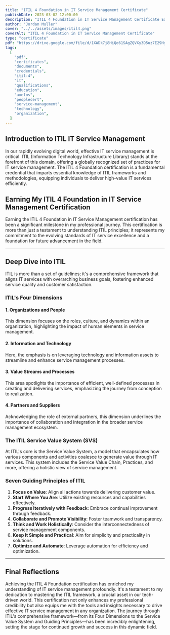 ```yaml
---
title: "ITIL 4 Foundation in IT Service Management Certificate"
publishDate: 2023-03-02 12:00:00
description: "ITIL 4 Foundation in IT Service Management Certificate Earned from Axelos/PeopleCert in March 2023"
author: "Jordan Muller"
cover: "../../assets/images/itil4.png"
coverAlt: "ITIL 4 Foundation in IT Service Management Certificate"
type: "certificate"
pdf: "https://drive.google.com/file/d/1XWDk7j8HiQo61SAgZQVXy3D5uz7E29Hy/view?usp=sharing"
tags:
  [
    "pdf",
    "certificates",
    "documents",
    "credentials",
    "itil-4",
    "it",
    "qualifications",
    "education",
    "axelos",
    "peoplecert",
    "service-management",
    "technology",
    "organization",
  ]
---
```


## Introduction to ITIL IT Service Management

In our rapidly evolving digital world, effective IT service management is critical. ITIL (Information Technology Infrastructure Library) stands at the forefront of this domain, offering a globally recognized set of practices for IT service management. The ITIL 4 Foundation certification is a fundamental credential that imparts essential knowledge of ITIL frameworks and methodologies, equipping individuals to deliver high-value IT services efficiently.

## Earning My ITIL 4 Foundation in IT Service Management Certification

Earning the ITIL 4 Foundation in IT Service Management certification has been a significant milestone in my professional journey. This certification is more than just a testament to understanding ITIL principles; it represents my commitment to the evolving standards of IT service excellence and a foundation for future advancement in the field.

---

## Deep Dive into ITIL

ITIL is more than a set of guidelines; it's a comprehensive framework that aligns IT services with overarching business goals, fostering enhanced service quality and customer satisfaction.

### ITIL's Four Dimensions

#### 1. Organizations and People

This dimension focuses on the roles, culture, and dynamics within an organization, highlighting the impact of human elements in service management.

#### 2. Information and Technology

Here, the emphasis is on leveraging technology and information assets to streamline and enhance service management processes.

#### 3. Value Streams and Processes

This area spotlights the importance of efficient, well-defined processes in creating and delivering services, emphasizing the journey from conception to realization.

#### 4. Partners and Suppliers

Acknowledging the role of external partners, this dimension underlines the importance of collaboration and integration in the broader service management ecosystem.

### The ITIL Service Value System (SVS)

At ITIL's core is the Service Value System, a model that encapsulates how various components and activities coalesce to generate value through IT services. This system includes the Service Value Chain, Practices, and more, offering a holistic view of service management.

### Seven Guiding Principles of ITIL

1. **Focus on Value**: Align all actions towards delivering customer value.
2. **Start Where You Are**: Utilize existing resources and capabilities effectively.
3. **Progress Iteratively with Feedback**: Embrace continual improvement through feedback.
4. **Collaborate and Promote Visibility**: Foster teamwork and transparency.
5. **Think and Work Holistically**: Consider the interconnectedness of service management components.
6. **Keep It Simple and Practical**: Aim for simplicity and practicality in solutions.
7. **Optimize and Automate**: Leverage automation for efficiency and optimization.

---

## Final Reflections

Achieving the ITIL 4 Foundation certification has enriched my understanding of IT service management profoundly. It's a testament to my dedication to mastering the ITIL framework, a crucial asset in our tech-driven world. This certification not only enhances my professional credibility but also equips me with the tools and insights necessary to drive effective IT service management in any organization. The journey through ITIL's comprehensive framework—from its Four Dimensions to the Service Value System and Guiding Principles—has been incredibly enlightening, setting the stage for continued growth and success in this dynamic field.
